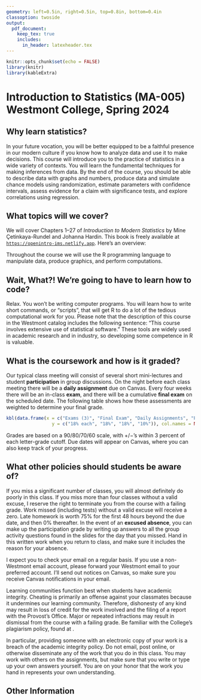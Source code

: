 ```yaml
---
geometry: left=0.5in, right=0.5in, top=0.8in, bottom=0.4in
classoption: twoside
output: 
  pdf_document:
    keep_tex: true
    includes:
      in_header: latexheader.tex
---
```


```r
knitr::opts_chunk$set(echo = FALSE)
library(knitr)
library(kableExtra)
```

# Introduction to Statistics (MA-005) Westmont College, Spring 2024

## Why learn statistics?

In your future vocation, you will be better equipped to be a faithful presence in our modern culture if you know how to analyze data and use it to make decisions. This course will introduce you to the practice of statistics in a wide variety of contexts.  You will learn the fundamental techniques for making inferences from data.  By the end of the course, you should be able to describe data with graphs and numbers, produce data and simulate chance models using randomization, estimate parameters with confidence intervals, assess evidence for a claim with significance tests, and explore correlations using regression.

## What topics will we cover?

We will cover Chapters 1--27 of *Introduction to Modern Statistics* by Mine Çetinkaya-Rundel and Johanna Hardin. This book is freely available at [`https://openintro-ims.netlify.app`](https://openintro-ims.netlify.app/). Here's an overview:

\begin{description}[noitemsep]
\item[Introduction to data.] Data structures, variables, summaries, graphics, and basic data collection and study design techniques.
\item[Exploratory data analysis.] Data visualization and summarization, with particular emphasis on multivariable relationships.
\item[Regression modeling.] Modeling numerical and categorical outcomes with linear and logistic regression and using model results to describe relationships and make predictions.
\item[Foundations for inference.] Case studies are used to introduce the ideas of statistical inference with randomization tests, bootstrap intervals, and mathematical models.
\item[Statistical inference.] Further details of statistical inference using randomization tests, bootstrap intervals, and mathematical models for numerical and categorical data, including $t$-tests, $\chi^2$-tests, and ANOVA.
\item[Inferential modeling.] Extending inference techniques presented thus-far to linear and logistic regression settings and evaluating model performance.
\end{description}

Throughout the course we will use the R programming language to manipulate data, produce graphics, and perform computations.

## Wait, What?! We're going to have to learn how to code?

Relax. You won't be writing computer programs. You will learn how to write short commands, or "scripts", that will get R to do a lot of the tedious computational work for you. Please note that the description of this course in the Westmont catalog includes the following sentence: "This course involves extensive use of statistical software." These tools are widely used in academic research and in industry, so developing some competence in R is valuable.

## What is the coursework and how is it graded?

Our typical class meeting will consist of several short mini-lectures and student **participation** in group discussions. On the night before each class meeting there will be a **daily assignment** due on Canvas. Every four weeks there will be an in-class **exam**, and there will be a cumulative **final exam** on the scheduled date. The following table shows how these assessments are weighted to determine your final grade.

```r
kbl(data.frame(x = c("Exams (3)", "Final Exam", "Daily Assignments", "Participation"),
                 y = c("18% each", "18%", "18%", "10%")), col.names = NULL, booktabs = TRUE)
```

Grades are based on a 90/80/70/60 scale, with $+/-$'s within 3 percent of each letter-grade cutoff. Due dates will appear on Canvas, where you can also keep track of your progress. 

## What other policies should students be aware of?

If you miss a significant number of classes, you will almost definitely do poorly in this class.  If you miss more than four classes without a valid excuse, I reserve the right to terminate you from the course with a failing grade.  Work missed (including tests) without a valid excuse will receive a zero. Late homework is worth 75% for the first 48 hours beyond the due date, and then 0% thereafter. In the event of an **excused absence**, you can make up the participation grade by writing up answers to all the group activity questions found in the slides for the day that you missed. Hand in this written work when you return to class, and make sure it includes the reason for your absence.

I expect you to check your email on a regular basis.  If you use a non-Westmont email account, please forward your Westmont email to your preferred account. I'll send out notices on Canvas, so make sure you receive Canvas notifications in your email.

Learning communities function best when students have academic integrity.  Cheating is primarily an offense against your classmates because it undermines our learning community.  Therefore, dishonesty of any kind may result in loss of credit for the work involved and the filing of a report with the Provost's Office. Major or repeated infractions may result in dismissal from the course with a failing grade. Be familiar with the College's plagiarism policy, found at \url{https://www.westmont.edu/office-provost/academic-program/academic-integrity-policy}.

In particular, providing someone with an electronic copy of your work is a breach of the academic integrity policy. Do not email, post online, or otherwise disseminate any of the work that you do in this class. You may work with others on the assignments, but make sure that you write or type up your own answers yourself. You are on your honor that the work you hand in represents your own understanding.

## Other Information

\begin{description} \small

\item[Professor:] David J. Hunter, Ph.D.
  (\verb!dhunter@westmont.edu!). Student hours are on Tuesdays from 1:00--3:20pm and Thursdays from 2:00--4:40pm in Winter Hall 303.

\item[Accommodations for Students with Disabilities:] Students who choose to disclose a disability, diagnosis, or injury are encouraged to contact the Office of Disability Services (ODS) as early as possible in the semester to discuss potential accommodations for this course. Formal accommodations will only be granted for students whose diagnoses have been verified by the ODS. Accommodations are designed to minimize the impact of a diagnosis and to ensure equal access to programs for all students who have a diagnosed condition that impacts their participation in college activities. Please contact \href{mailto:ods@westmont.edu}{\tt ods@westmont.edu} or visit the website for more information: \url{https://www.westmont.edu/disability-services-welcome}. Seth Miller, Director of ODS and the ODS team are located upstairs in Voskuyl Library 310, 311A. 

\item[General Education: ]
This course fulfills the Quantitative and Analytical Reasoning (QAR) requirement because it emphasizes understanding and communication of numeric data including the computation and interpretation of summative statistics and the presentation and interpretation of graphical representations of data. A core focus of the course is the explicit study of quantitative and analytic methods. This course also fulfills Reasoning Abstractly (RA) because it focuses on critical and analytical reasoning about non-empirical, abstract concepts, objects and structures. You will learn to understand and evaluate abstract arguments and explanations, analyze abstract concepts and solve abstract problems.  Students completing this course will be able to:
\begin{itemize}[noitemsep]
    \item interpret numeric data, summative statistics and graphical representations (QAR);
    \item reflect on the strengths and weaknesses of particular quantitative models or methods as tools in the natural and social sciences (QAR);
    \item be able to interpret, reflect on, and use quantitative models and data in public, vocational, and/or private decision making (QAR);
    \item identify instances of abstract reasoning about abstract objects or concepts (in the form of arguments, explanations, proofs, analyses, modeling, or processes of problem solving) (RA);
    \item construct an instance of valid reasoning about abstract objects or concepts (in the form of arguments, explanations, proofs, analyses, modeling, or processes of problem solving) (RA);
    \item distinguish valid forms of reasoning about abstract objects or concepts (in the form of arguments, explanations, proofs, analyses, modeling, or processes of problem solving) from invalid and/or fallacious
forms of reasoning (RA).
\end{itemize}

\item[Program and Institutional Learning Outcomes:] The
         mathematics department at Westmont College has formulated the
         following learning outcomes for all of its classes. (PLO's)
\begin{enumerate}[noitemsep]
\item Core Knowledge: Students will demonstrate knowledge of the
                  main concepts, skills, and facts of the discipline of
                  mathematics.
\item Communication: Students will be able to communicate mathematical ideas
     following the standard conventions of writing or speaking in the
     discipline.
\item Creativity: Students will demonstrate the ability to formulate and make
     progress toward solving non-routine problems.
\item Christian Connection: Students will incorporate their mathematical skills
     and knowledge into their thinking about their vocations as followers of
     Christ.
         \end{enumerate}
         In addition, the faculty of Westmont College have established common
         learning outcomes for all courses at the institution
         (ILO's). These outcomes are summarized as follows:
(1) Christian Understanding, Practices, and Affections,
(2) Global Awareness and Diversity,
(3) Critical Thinking,
(4) Quantitative Literacy,
(5) Written Communication,
(6) Oral Communication, and
(7) Information Literacy.

\item[Course Learning Outcomes:] The above outcomes are reflected in the
     particular learning outcomes for this course.
     After taking this course, you should be able
     to:
    \begin{itemize}[noitemsep]
        \item Demonstrate mastery of fundamental concepts of statistics. (PLO 1, ILOs 3,4)
        \item Describe mathematical models and structures according to the
             standards of the discipline. (PLO 2,
              ILOs 3,5)
        \item Present mathematical constructions, computations, and arguments orally, with
              clarity and accuracy. (PLO 2, ILO~6)
        \item Construct solutions to novel mathematical problems,
               demonstrating perseverance in the face of open-ended or
               partially-defined contexts. (PLO 3, ILO 3)
        \item Explain the connection between your personal mathematical
             development and your professional calling. (PLO 4, ILO
             1)
    \end{itemize}
These outcomes will be assessed by group activities, written assignments, and exams, as described above.

\end{description}
